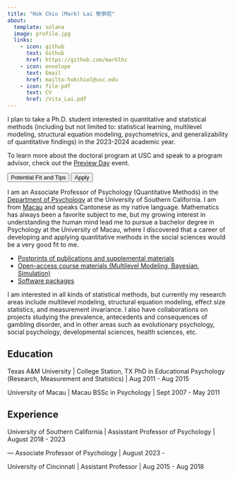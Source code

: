 ```yaml
---
title: "Hok Chio (Mark) Lai 黎學昭"
about:
  template: solana
  image: profile.jpg
  links:
    - icon: github
      text: Github
      href: https://github.com/marklhc
    - icon: envelope
      text: Email
      href: mailto:hokchiol@usc.edu
    - icon: file-pdf
      text: CV
      href: /Vita_Lai.pdf
---
```


::: {.callout-important}

I plan to take a Ph.D. student interested in quantitative and statistical methods (including but not limited to: statistical learning, multilevel modeling, structural equation modeling, psychometrics, and generalizability of quantitative findings) in the 2023-2024 academic year. 

To learn more about the doctoral program at USC and speak to a program advisor, check out the [Preview Day](https://dornsife.usc.edu/psyc/preview-day/) event. 

<button name="fit" onclick="window.open('/posts/2020-06-19-potential-fit-and-application-tips/');">Potential Fit and Tips</button>
<button name="usc-admit" onclick="window.open('https://dornsife.usc.edu/admission/apply');">Apply</button>

:::

I am an Associate Professor of Psychology (Quantitative Methods) in the [Department of Psychology](https://dornsife.usc.edu/psyc/) at the University of Southern California. I am from [Macau](https://en.wikipedia.org/?title=Macau) and speaks Cantonese as my native language. Mathematics has always been a favorite subject to me, but my growing interest in understanding the human mind lead me to pursue a bachelor degree in Psychology at the University of Macau, where I discovered that a career of developing and applying quantitative methods in the social sciences would be a very good fit to me.

- [Postprints of publications and supplemental materials](/publication.qmd)
- [Open-access course materials (Multilevel Modeling, Bayesian, Simulation)](/course.qmd)
- [Software packages](/software.qmd)

I am interested in all kinds of statistical methods, but currently my research areas include multilevel modeling, structural equation modeling, effect size statistics, and measurement invariance. I also have collaborations on projects studying the prevalence, antecedents and consequences of gambling disorder, and in other areas such as evolutionary psychology, social psychology, developmental sciences, health sciences, etc.

## Education

Texas A&M University | College Station, TX
PhD in Educational Psychology (Research, Measurement and Statistics) | Aug 2011 - Aug 2015

University of Macau | Macau
BSSc in Psychology | Sept 2007 - May 2011

## Experience

University of Southern California | Assisstant Professor of Psychology | August 2018 - 2023

--- Associate Professor of Psychology | August 2023 - 

University of Cincinnati | Assistant Professor | Aug 2015 - Aug 2018
